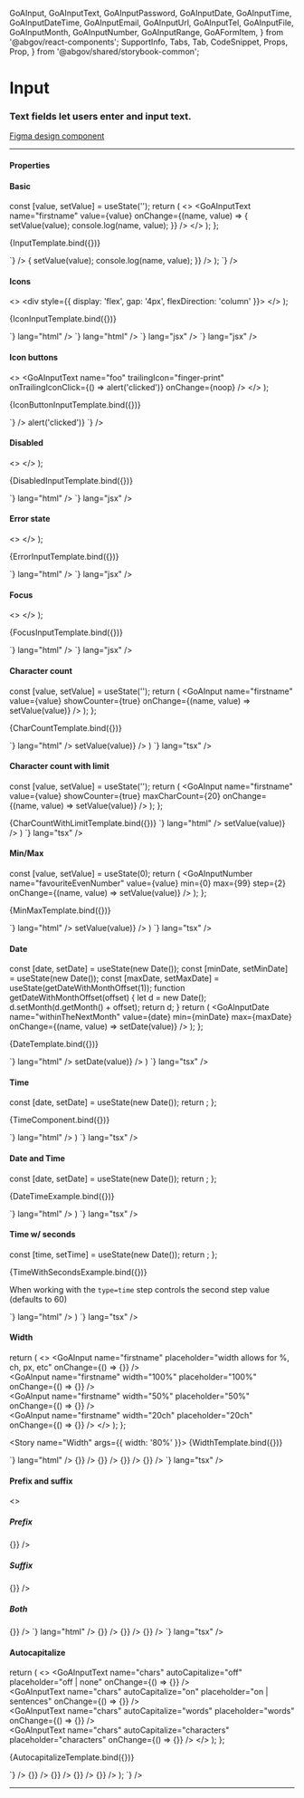   GoAInput,
  GoAInputText,
  GoAInputPassword,
  GoAInputDate,
  GoAInputTime,
  GoAInputDateTime,
  GoAInputEmail,
  GoAInputUrl,
  GoAInputTel,
  GoAInputFile,
  GoAInputMonth,
  GoAInputNumber,
  GoAInputRange,
  GoAFormItem,
} from '@abgov/react-components';
  SupportInfo,
  Tabs,
  Tab,
  CodeSnippet,
  Props,
  Prop,
} from '@abgov/shared/storybook-common';

<Meta title="Components/Inputs" component={GoAInput} />

# Input

### Text fields let users enter and input text.

[Figma design component](https://www.figma.com/file/3pb2IK8s2QUqWieH79KdN7/DIO-DS---Components?node-id=133%3A186)

---

#### Properties

<Props>
  <Prop
    name="type"
    type="text | number | password | email | search | tel | date | datetime-locale | time | url | week"
    defaultValue="text"
    description="Sets the type of the input field"
  />
  <Prop
    name="name"
    type="string"
    description="Name of input value that is received in the _change event"
  />
  <Prop name="value" type="string" description="Bound to value" />
  <Prop
    name="placeholder"
    type="string"
    description="Text displayed within the input when no value is set"
  />
  <Prop name="leadingicon" type="GoAIconType" description="Icon shown to the left of the text"/>
  <Prop name="trailingicon" type="GoAIconType" description="Icon shown to the right of the text" />
  <Prop name="disabled" type="boolean" defaultValue="false" description="Disable this control. It will not receive focus or events"/>
  <Prop name="handletrailingiconclick" type="boolean" defaultValue="false" description="Only required for Angular and web-component usage"/>
  <Prop name="focused" type="boolean" defaultValue="false" description="Sets the cursor focus to the input"/>
  <Prop name="readonly" type="boolean" defaultValue="false" description="Makes the input readonly"/>
  <Prop name="error" type="boolean" defaultValue="false" description="Sets the input to an error state"/>
  <Prop name="width" type="string" defaultValue="30ch" description="Set the width of the text input area" />
  <Prop name="showcounter" type="boolean" defaultValue="false" description="Shows the number of characters entered if it is set to True"/>
<Prop name="maxcharcount" type="number" description="Maximum number of characters allowed in the input box"/>
<Prop
  name="min"
  type="string | date"
  description="A string value *must* be in ISO 8601 format"
/>
<Prop
  name="max"
  type="string | date"
  description="A string value *must* be in ISO 8601 format"
/>
<Prop
  name="step"
  type="number"
  description="By how much number of day or time value will change by"
/>
<Prop
  name="arialabel"
  type="string"
  description="Defines how the input will be translated for the screen reader. If not specified it will fall back to the name"
/>
<Prop
  name="prefix"
  type="string"
  description="Text that comes before the input"
/>
<Prop
  name="suffix"
  type="string"
  description="Text that comes after the input"
/>
  <Prop name="autocapitalize" type="on | off | none | sentences | words | characters" defaultValue="off" description="Controls whether and how text input is automatically capitalized as it is entered/edited by the user." />
  <Prop
    name="_change"
    type="CustomEvent<{detail: {name: string, value: string}}>"
    description="Callback function invoked when input value is changed"
  />
  <Prop name="_trailingiconclick" type="CustomEvent" description="onclick function invoked when trailing icon is clicked"/>
</Props>


#### Basic

  const [value, setValue] = useState('');
  return (
    <>
      <GoAInputText
        name="firstname"
        value={value}
        onChange={(name, value) => {
          setValue(value);
          console.log(name, value);
        }}
      />
    </>
  );
};

<Story name="Basic">{InputTemplate.bind({})}</Story>

<Tabs>
  <Tab label="Web Component" hidden={true}>
    <CodeSnippet
      lang="html"
      code={`
      <goa-input id="foo" name="foo" />
    `}
    />
    <CodeSnippet
      lang="js"
      code={`
      document.querySelector('#foo').addEventListener('_change', (e) => {
        console.log(e.detail.name, e.detail.value);
      });
    `}
    />
  </Tab>
  <Tab label="Angular">
    <CodeSnippet
      lang="html"
      code={`
      <goa-input name="foo" (_change)="onChange($event)"></goa-input>
    `}
    />
    <CodeSnippet
      lang="ts"
      code={`
      export class SomeComponent {
        onChange(e: any) {
          console.log(e.detail.name, e.detail.value);
        }
      }
    `}
    />
  </Tab>
  <Tab label="React">
    <CodeSnippet
      lang="jsx"
      code={`
      const [value, setValue] = useState('');
      return (
        <>
          <GoAInputText
            name="firstname"
            value={value}
            onChange={(name, value) => {
              setValue(value);
              console.log(name, value);
            }}
          />
        </>
      );
    `}
    />
  </Tab>
</Tabs>

#### Icons

  <>
    <div style={{ display: 'flex', gap: '4px', flexDirection: 'column' }}>
      <GoAInputText name="foo" leadingIcon="finger-print" onChange={noop} />
      <GoAInputText name="foo" trailingIcon="finger-print" onChange={noop} />
    </div>
  </>
);

<Story name="Icons">{IconInputTemplate.bind({})}</Story>

<Tabs>
  <Tab label="Web Component" hidden={true}>
    <CodeSnippet
      code={`<goa-input leadingicon="finger-print" />`}
      lang="html"
    />
    <CodeSnippet
      code={`<goa-input trailingicon="finger-print" />`}
      lang="html"
    />
  </Tab>
  <Tab label="Angular">
    <CodeSnippet
      code={`<goa-input leadingicon="finger-print"></goa-input>`}
      lang="html"
    />
    <CodeSnippet
      code={`<goa-input trailingicon="finger-print"></goa-input>`}
      lang="html"
    />
  </Tab>
  <Tab label="React">
    <CodeSnippet code={`<GoAInput leadingIcon="finger-print" />`} lang="jsx" />
    <CodeSnippet code={`<GoAInput trailingIcon="finger-print" />`} lang="jsx" />
  </Tab>
</Tabs>

#### Icon buttons

  <>
    <GoAInputText
      name="foo"
      trailingIcon="finger-print"
      onTrailingIconClick={() => alert('clicked')}
      onChange={noop}
    />
  </>
);

<Story name="Icon Buttons">{IconButtonInputTemplate.bind({})}</Story>

<Tabs>
  <Tab label="Web Component" hidden={true}>
    <CodeSnippet
      code={`<goa-input id="secret" trailingicon="finger-print" />`}
      lang="html"
    />
    <CodeSnippet
      lang="js"
      code={`
        var el = document.getElementById('secret')
        el.addEventListener('_trailingIconClick', clickHandler);
        // to later remove the event listener
        el.removeEventListener('_trailingIconClick', clickHandler);
      `}
    />
  </Tab>
  <Tab label="Angular">
    <CodeSnippet
      lang="html"
      code={`
        <goa-input
          id="secret"
          handletrailingiconclick="true"
          (_trailingIconClick)="handleClick()"
          trailingicon="finger-print"
        >
        </goa-input>
      `}
    />
    <CodeSnippet
      lang="js"
      code={`
        export class SomeComponent {
          handleClick() {
            console.log('handleClick');
          }
        }
      `}
    />
  </Tab>
  <Tab label="React">
    <CodeSnippet
      lang="jsx"
      code={`
        <GoAInputText
          name="secret"
          trailingIcon="finger-print"
          onTrailingIconClick={() => alert('clicked')}
        `}
    />
  </Tab>
</Tabs>

#### Disabled

  <>
    <GoAInput name="foo" disabled={true} value="Disabled" onChange={noop} />
  </>
);

<Story name="Disabled">{DisabledInputTemplate.bind({})}</Story>

<Tabs>
  <Tab label="Web Component" hidden={true}>
    <CodeSnippet
      code={`<goa-input disabled="true" placeholder="Find by name" />`}
      lang="html"
    />
  </Tab>
  <Tab label="Angular">
    <CodeSnippet
      code={`<goa-input disabled="true" placeholder="Find by name"></goa-input>`}
      lang="html"
    />
  </Tab>
  <Tab label="React">
    <CodeSnippet
      code={`<GoAInput disabled={true} placeholder="Find by name" />`}
      lang="jsx"
    />
  </Tab>
</Tabs>

#### Error state

  <>
    <GoAInput name="foo" error={true} value="Some value" onChange={noop} />
  </>
);

<Story name="Error">{ErrorInputTemplate.bind({})}</Story>

<Tabs>
  <Tab label="Web Component" hidden={true}>
    <CodeSnippet code={`<goa-input error  />`} lang="html" />
  </Tab>
  <Tab label="Angular">
    <CodeSnippet code={`<goa-input error></goa-input>`} lang="html" />
  </Tab>
  <Tab label="React">
    <CodeSnippet code={`<GoAInput name="foo" error={true} />`} lang="jsx" />
  </Tab>
</Tabs>

#### Focus

  <>
    <GoAInput name="foo" focused={true} value="Some value" onChange={noop} />
  </>
);

<Story name="Focus">{FocusInputTemplate.bind({})}</Story>

<Tabs>
  <Tab label="Web Component" hidden={true}>
    <CodeSnippet code={`<goa-input />`} lang="html" />
  </Tab>
  <Tab label="Angular">
    <CodeSnippet code={`<goa-input ></goa-input>`} lang="html" />
  </Tab>
  <Tab label="React">
    <CodeSnippet code={`<GoAInput name="foo" />`} lang="jsx" />
  </Tab>
</Tabs>

#### Character count

  const [value, setValue] = useState('');
  return (
    <GoAInput
      name="firstname"
      value={value}
      showCounter={true}
      onChange={(name, value) => setValue(value)}
    />
  );
};

<Story name="Character count">{CharCountTemplate.bind({})}</Story>

<Tabs>
  <Tab label="Web Component" hidden={true}>
    <CodeSnippet
      code={`<goa-input name="firstname" showcounter="true" />`}
      lang="html"
    />
  </Tab>
  <Tab label="Angular">
    <CodeSnippet
      code={`<goa-input name="firstname" showcounter="true"></goa-input>`}
      lang="html"
    />
  </Tab>
  <Tab label="React">
    <CodeSnippet
      code={`
      const [value, setValue] = useState('');
      return (
        <GoAInput
          name="firstname"
          value={value}
          showCounter={true}
          onChange={(name, value) => setValue(value)}
        />
      )
    `}
      lang="tsx"
    />
  </Tab>
</Tabs>

#### Character count with limit

  const [value, setValue] = useState('');
  return (
    <GoAInput
      name="firstname"
      value={value}
      showCounter={true}
      maxCharCount={20}
      onChange={(name, value) => setValue(value)}
    />
  );
};

<Story name="Character count with limit">
  {CharCountWithLimitTemplate.bind({})}
</Story>

<Tabs>
  <Tab label="Web Component" hidden={true}>
    <CodeSnippet
      code={`<goa-input name="firstname" showcounter="true" maxcharcount="20" />`}
      lang="html"
    />
  </Tab>
  <Tab label="Angular">
    <CodeSnippet
      code={`<goa-input name="firstname" showcounter="true" maxcharcount="20"></goa-input>`}
      lang="html"
    />
  </Tab>
  <Tab label="React">
    <CodeSnippet
      code={`
      const [value, setValue] = useState('');
      return (
        <GoAInput
          name="firstname"
          value={value}
          showCounter={true}
          maxCharCount={20}
          onChange={(name, value) => setValue(value)}
        />
      )
    `}
      lang="tsx"
    />
  </Tab>
</Tabs>

#### Min/Max

  const [value, setValue] = useState(0);
  return (
    <GoAInputNumber
      name="favouriteEvenNumber"
      value={value}
      min={0}
      max={99}
      step={2}
      onChange={(name, value) => setValue(value)}
    />
  );
};

<Story name="Min / Max">{MinMaxTemplate.bind({})}</Story>

<Tabs>
  <Tab label="Angular">
    <CodeSnippet
      code={`<goa-input name="favouriteEvenNumber" type="number" min="0" max="99" step="2"></goa-input>`}
      lang="html"
    />
  </Tab>
  <Tab label="React">
    <CodeSnippet
      code={`
      const [value, setValue] = useState('');
      return (
        <GoAInputNumber
          name="favouriteEvenNumber"
          value={value}
          min={0}
          max={99}
          step={2}
          onChange={(name, value) => setValue(value)}
        />
      )
    `}
      lang="tsx"
    />
  </Tab>
</Tabs>

#### Date

  const [date, setDate] = useState(new Date());
  const [minDate, setMinDate] = useState(new Date());
  const [maxDate, setMaxDate] = useState(getDateWithMonthOffset(1));
  function getDateWithMonthOffset(offset) {
    let d = new Date();
    d.setMonth(d.getMonth() + offset);
    return d;
  }
  return (
    <GoAInputDate
      name="withinTheNextMonth"
      value={date}
      min={minDate}
      max={maxDate}
      onChange={(name, value) => setDate(value)}
    />
  );
};

<Story name="Date">{DateTemplate.bind({})}</Story>

<Tabs>
  <Tab label="Angular">
    <CodeSnippet
      code={`
        export class MyComponent {
          date = format(new Date(), "yyyy-MM-dd");
          minDate = format(new Date(), "yyyy-MM-dd");
          maxDate = format(this.getDateWithMonthOffset(1), "yyyy-MM-dd");
          getDateWithMonthOffset(offset) {
            const d = new Date();
            d.setMonth(d.getMonth() + offset);
            return d;
          }
          onChange(e: any) {
            this.date = e.detail.value;
          }
        }
      `}
      lang="ts"
    />
    <CodeSnippet
      code={`
        <goa-input
          type="date"
          name="withinTheNextMonth"
          [min]="minDate"
          [max]="maxDate"
          [value]="date"
          (_change)="onChange($event)"
        >
        </goa-input>
      `}
      lang="html"
    />
  </Tab>
  <Tab label="React">
    <CodeSnippet
      code={`
        const [date, setDate] = useState(new Date());
        const [minDate, setMinDate] = useState(new Date());
        const [maxDate, setMaxDate] = useState(getDateWithMonthOffset(1));
        function getDateWithMonthOffset(offset) {
          const d = new Date();
          d.setMonth(d.getMonth() + offset);
          return d;
        }
        return (
          <GoAInputDate
            name="withinTheNextMonth"
            value={date}
            min={minDate}
            max={maxDate}
            onChange={(name, value) => setDate(value)}
          />
        )
      `}
      lang="tsx"
    />
  </Tab>
</Tabs>

#### Time

  const [date, setDate] = useState(new Date());
  return <GoAInputTime name="timeExample" value={date} step="1" />;
};

<Story name="Time">{TimeComponent.bind({})}</Story>

<Tabs>
  <Tab label="Angular">
    <CodeSnippet
      code={`
        export class MyComponent {
          time = format(new Date(), "HH:mm:ss");
        }
      `}
      lang="ts"
    />
    <CodeSnippet
      code={`
        <goa-input
          type="time"
          name="timeExample"
          [value]="time"
          step="1"
        >
        </goa-input>
      `}
      lang="html"
    />
  </Tab>
  <Tab label="React">
    <CodeSnippet
      code={`
        const [date, setDate] = useState(new Date());
        return (
          <GoAInputTime
            name="timeExample"
            value={date}
            step="1"
          />
        )
      `}
      lang="tsx"
    />
  </Tab>
</Tabs>

#### Date and Time

  const [date, setDate] = useState(new Date());
  return <GoAInputDateTime name="dateTimeExample" value={date} />;
};

<Story name="Date and Time">{DateTimeExample.bind({})}</Story>

<Tabs>
  <Tab label="Angular">
    <CodeSnippet
      code={`
        export class MyComponent {
          dateTime = format(new Date(), "yyyy-MM-dd HH:mm")
        }
      `}
      lang="ts"
    />
    <CodeSnippet
      code={`
        <goa-input
          type="datetime-local"
          name="dateTimeExample"
          [value]="date"
        >
        </goa-input>
      `}
      lang="html"
    />
  </Tab>
  <Tab label="React">
    <CodeSnippet
      code={`
        const [date, setDate] = useState(new Date());
        return (
          <GoAInputDateTime
            name="dateTimeExample"
            value={date}
          />
        )
      `}
      lang="tsx"
    />
  </Tab>
</Tabs>

#### Time w/ seconds

  const [time, setTime] = useState(new Date());
  return <GoAInputTime name="timeseconnds" value={time} step="1" />;
};

<Story name="Time with seconds">{TimeWithSecondsExample.bind({})}</Story>

When working with the `type=time` step controls the second step value (defaults to 60)

<Tabs>
  <Tab label="Angular">
    <CodeSnippet
      code={`
        export class MyComponent {
          dateTime = format(new Date(), "HH:mm:ss")
        }
      `}
      lang="ts"
    />
    <CodeSnippet
      code={`
        <goa-input
          type="time"
          name="dateTimeExample"
          step="1"
          [value]="date"
        >
        </goa-input>
      `}
      lang="html"
    />
  </Tab>
  <Tab label="React">
    <CodeSnippet
      code={`
        const [time, setTime] = useState(new Date());
        return (
          <GoAInputTime
            name="timeseconnds"
            value={time}
            step="1"
          />
        )
      `}
      lang="tsx"
    />
  </Tab>
</Tabs>

#### Width

  return (
    <>
      <GoAInput
        name="firstname"
        placeholder="width allows for %, ch, px, etc"
        onChange={() => {}}
      />
      <br />
      <GoAInput
        name="firstname"
        width="100%"
        placeholder="100%"
        onChange={() => {}}
      />
      <br />
      <GoAInput
        name="firstname"
        width="50%"
        placeholder="50%"
        onChange={() => {}}
      />
      <br />
      <GoAInput
        name="firstname"
        width="20ch"
        placeholder="20ch"
        onChange={() => {}}
      />
    </>
  );
};

<Story name="Width" args={{ width: '80%' }}>
  {WidthTemplate.bind({})}
</Story>

<Tabs>
  <Tab label="Web Component" hidden={true}>
    <CodeSnippet
      code={`
        <goa-input name="firstname" />
        <goa-input name="firstname" width="100%" />
        <goa-input name="firstname" width="50%" />
        <goa-input name="firstname" width="20ch" />
      `}
      lang="html"
    />
  </Tab>
  <Tab label="Angular">
    <CodeSnippet
      code={`
        <goa-input name="firstname"></goa-input>
        <goa-input name="firstname" width="100%"></goa-input>
        <goa-input name="firstname" width="50%"></goa-input>
        <goa-input name="firstname" width="20ch"></goa-input>
      `}
      lang="html"
    />
  </Tab>
  <Tab label="React">
    <CodeSnippet
      code={`
        <GoAInput name="firstname" onChange={() => {}} />
        <GoAInput name="firstname" width="100%" onChange={() => {}} />
        <GoAInput name="firstname" width="50%" onChange={() => {}} />
        <GoAInput name="firstname" width="20ch" onChange={() => {}} />
      `}
      lang="tsx"
    />
  </Tab>
</Tabs>

#### Prefix and suffix

<Story name="Prefix and suffix">
  <>
    <h5>Prefix</h5>
    <GoAInput name="input" prefix="$" onChange={() => {}} />
    <h5>Suffix</h5>
    <GoAInput name="input" suffix="items" onChange={() => {}} />
    <h5>Both</h5>
    <GoAInput name="input" prefix="$" suffix="per item" onChange={() => {}} />
  </>
</Story>

<Tabs>
  <Tab label="Angular">
    <CodeSnippet
      code={`
        <goa-input name="input" prefix="$"></goa-input>
        <goa-input name="input" suffix="items"></goa-input>
        <goa-input name="input" prefix="$" suffix="per item"></goa-input>
      `}
      lang="html"
    />
  </Tab>
  <Tab label="React">
    <CodeSnippet
      code={`
        <GoAInput name="input" value="" prefix="$" onChange={() => {}} />
        <GoAInput name="input" value="" suffix="items" onChange={() => {}} />
        <GoAInput name="input" value="" prefix="$" suffix="per item" onChange={() => {}} />
      `}
      lang="tsx"
    />
  </Tab>
</Tabs>


#### Autocapitalize 

  return (
    <>
      <GoAInputText name="chars" autoCapitalize="off" placeholder="off | none" onChange={() => {}} />
      <br />
      <GoAInputText name="chars" autoCapitalize="on" placeholder="on | sentences" onChange={() => {}} />
      <br />
      <GoAInputText name="chars" autoCapitalize="words" placeholder="words" onChange={() => {}} />
      <br />
      <GoAInputText name="chars" autoCapitalize="characters" placeholder="characters" onChange={() => {}} />
    </>
  );
};

<Story name="Auto capitalize">{AutocapitalizeTemplate.bind({})}</Story>

<Tabs>
  <Tab label="Web Component" hidden={true}>
    <CodeSnippet
      lang="html"
      code={`
        <goa-input type="text" name="chars" autoCapitalize="off" placeholder="off | none"}>
        <goa-input type="text" name="chars" autoCapitalize="on" placeholder="on | sentences" />
        <goa-input type="text" name="chars" autoCapitalize="words" placeholder="words" />
        <goa-input type="text" name="chars" autoCapitalize="characters" placeholder="characters" />
    `}
    />
  </Tab>
  <Tab label="Angular">
    <CodeSnippet
      lang="html"
      code={`
        <goa-input type="text" name="chars" autoCapitalize="off" placeholder="off | none"></goa-input>
        <goa-input type="text" name="chars" autoCapitalize="on" placeholder="on | sentences"></goa-input>
        <goa-input type="text" name="chars" autoCapitalize="words" placeholder="words"></goa-input>
        <goa-input type="text" name="chars" autoCapitalize="characters" placeholder="characters"></goa-input>
    `}
    />
  </Tab>
  <Tab label="React">
    <CodeSnippet
      lang="jsx"
      code={`
        return (
          <>
            <GoAInputText name="chars" autoCapitalize="off" placeholder="off | none" onChange={() => {}} />
            <GoAInputText name="chars" autoCapitalize="on" placeholder="on | sentences" onChange={() => {}} />
            <GoAInputText name="chars" autoCapitalize="words" placeholder="words" onChange={() => {}} />
            <GoAInputText name="chars" autoCapitalize="characters" placeholder="characters" onChange={() => {}} />
          </>
        );
    `}
    />
  </Tab>
</Tabs>

---

<SupportInfo />
